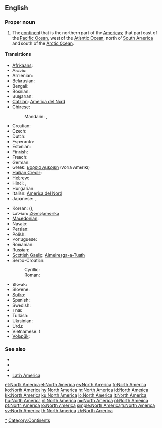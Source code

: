 ==English==
{{wikipedia}}

===Proper noun===
{{en-proper noun|sg=[[North]] [[America]]}}

# The [[continent]] that is the northern part of the [[Americas]]; that part east of the [[Pacific Ocean]], west of the [[Atlantic Ocean]], north of [[South America]] and south of the [[Arctic Ocean]].

====Translations====
{{trans-top|continent}}
* [[Afrikaans]]: {{t-|af|Noord-Amerika|xs=Afrikaans}}
* Arabic: {{t|ar|أمريكا الشمالية|f|tr='amriika al-shamaalíyya|sc=Arab}}
* Armenian: {{t-|hy|Հյուսիսային Ամերիկա|tr=Hyusisayin Amerika}}
* Belarusian: {{t|be|Паўночная Амерыка|f|tr=Paŭnóčnaja Améryka|sc=Cyrl}}
* Bengali: {{t|bn|উত্তর আমেরিকা|sc=Beng|xs=Bengali}}
* Bosnian: {{t-|bs|Sjeverna Amerika|f}}
* Bulgarian: {{t|bg|Северна Америка|f|tr=Séverna Amérika|sc=Cyrl}}
* [[Catalan]]: [[Amèrica del Nord]] {{f}}
* Chinese:
*: Mandarin: {{t|zh|北美|tr=Běi Měi|sc=Hani}}, {{t|zh|北美洲|tr=Běi Měizhōu|sc=Hani}}
* Croatian: {{t+|hr|Sjeverna Amerika|f}}
* Czech: {{t-|cs|Severní Amerika|f}}
* Dutch: {{t+|nl|Noord-Amerika|n}}
* Esperanto: {{t-|eo|Nordameriko|xs=Esperanto}}
* Estonian: {{t-|et|Põhja-Ameerika}}
* Finnish: {{t+|fi|Pohjois-Amerikka}}
* French: {{t+|fr|Amérique du Nord|f}}
* German: {{t+|de|Nordamerika|n}}
* Greek: [[Βόρεια Αμερική]] (Vória Amerikí) {{f}}
* [[Haitian Creole]]: {{tø|ht|Amerik dinò}}
* Hebrew: {{t|he|אמריקה הצפונית|sc=Hebr}}
* Hindi: {{t|hi|उत्तर अमेरिका|tr=uttar amērikā|sc=Deva}}, {{t|hi|उत्तर अमरीका|tr=uttar amērikā|sc=Deva}}
* Hungarian: {{t+|hu|Észak-Amerika}}
* Italian: [[America del Nord]] {{f}}
* Japanese: {{t|ja|北アメリカ|tr=Kita-Amerika|sc=Jpan}}, {{t|ja|北米|tr=ほくべい, Hoku-Bei|sc=Jpan}}
{{trans-mid}}
* Korean: {{t|ko|북미|tr=Bukmi|sc=Kore}} ({{t|ko|北美|sc=Kore}}), {{t|ko|북아메리카|tr=Buk-Amerika|sc=Kore}}
* Latvian: [[Ziemeļamerika]] {{f}}
* [[Macedonian]]: {{t-|mk|Северна Америка|f|tr=Séverna Amérika}}
* Navajo: {{tø|nv|Náhookǫsjí Kéyah dah siʼánígíí}}
* Persian: {{t|fa|آمریکای شمالی|sc=fa-Arab}}
* Polish: {{t+|pl|Ameryka Północna|f}}
* Portuguese: {{t+|pt|América do Norte|f}}
* Romanian: {{t+|ro|America de Nord|f}}
* Russian: {{t+|ru|Северная Америка|f|tr=Sévernaja Amérika}}
* [[Scottish Gaelic]]: [[Aimeireaga-a-Tuath]] {{f}}
* Serbo-Croatian:
*: Cyrillic: {{t|sh|Северна Америка|f|sc=Cyrl}}
*: Roman: {{t|sh|Severna Amerika|f}}
* Slovak: {{t|sk|Severná Amerika|f}}
* Slovene: {{t-|sl|Severna Amerika|f}}
* [[Sotho]]: {{t|st|Amerika Leboya|xs=Sotho}}
* Spanish: {{t+|es|América del Norte|f}}
* Swedish: {{t+|sv|Nordamerika}}
* Thai: {{t|th|อเมริกาเหนือ|tr=àmayrígaa-nĕua|sc=Thai}}
* Turkish: {{t|tr|Kuzey Amerika}}
* Ukrainian: {{t|uk|Північна Америка|f|tr=Pivníčna Améryka|sc=Cyrl}}
* Urdu: {{t|ur|شمالی امریکہ|sc=ur-Arab}}
* Vietnamese: {{t|vi|Bắc Mỹ}} {{t|vi|北美}})
* [[Volapük]]: {{t|vo|Nolüda-Merop|xs=Volapük}}
{{trans-bottom}}

===See also===
* {{list|en|continents}}
* {{list|en|countries of North America}}
* {{list|en|territories of North America}}
* [[Latin America]]

[[Category:North America|*]]
[[Category:Continents]]

[[et:North America]]
[[el:North America]]
[[es:North America]]
[[fr:North America]]
[[ko:North America]]
[[hy:North America]]
[[hr:North America]]
[[id:North America]]
[[kk:North America]]
[[ku:North America]]
[[lo:North America]]
[[lt:North America]]
[[hu:North America]]
[[nl:North America]]
[[no:North America]]
[[pl:North America]]
[[pt:North America]]
[[ro:North America]]
[[simple:North America]]
[[fi:North America]]
[[sv:North America]]
[[th:North America]]
[[zh:North America]]